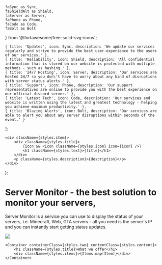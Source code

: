     faSync as Sync,
    faShieldAlt as Shield,
    faServer as Server,
    faPhone as Phone,
    faCode as Code,
    faBolt as Bolt
} from '@fortawesome/free-solid-svg-icons';

    { title: 'Updates', icon: Sync, description: 'We update our services regularly and strive to provide the best user-experience to the users of our services.' },
    { title: 'Reliability', icon: Shield, description: 'All confidential information that is stored on our website is protected with multiple methods - such as hashing.' },
    { title: '24/7 Hosting', icon: Server, description: 'Our services are hosted 24/7 so you don\'t have to worry about any kind of disruptions with server status alerts.' },
    { title: 'Support', icon: Phone, description: 'Our support representatives are online to provide you with the best experience on our official discord server.' },
    { title: 'Latest Tech', icon: Code, description: 'Our services and website is written using the latest and greatest technology - helping you achieve maximum productivity.' },
    { title: 'Blazing Alerts', icon: Bolt, description: 'Our services are able to alert you about any server disruptions within seconds of the event.' }
];

    <div className={styles.item}>
        <div className={styles.title}>
            {icon && <Icon className={styles.icon} icon={icon} />}
            <h1 className={styles.text}>{title}</h1>
        </div>
        <p className={styles.description}>{description}</p>
    </div>
);

<Layout>
    <Container containerClass={styles.one} contentClass={styles.content}>
        <div className={styles.left}>
            <h1 className={styles.title}>Server Monitor - the best solution to monitor your servers,</h1>
            <p className={styles.description}>Server Monitor is a service you can use to display the status of your servers, i.e. Minecraft, Web, GTA servers - all you need is the server's IP and you can instantly start getting status updates.</p>
            <div className={styles.buttons}>
                <LoginButtons />
            </div>
        </div>
        <Image className={styles.image} src='/home.png' width={1280} height={720} />
    </Container>

    <Container containerClass={styles.two} contentClass={styles.content}>
        <h1 className={styles.title}>What we offer</h1>
        <div className={styles.items}>{Items.map(Item)}</div>
    </Container>
</Layout>